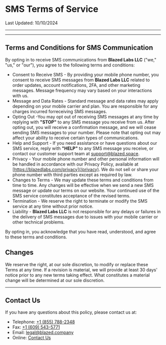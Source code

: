 
# SMS Terms of Service

Last Updated: 10/10/2024

---

<TableOfContents />

---

## Terms and Conditions for SMS Communication
By opting in to receive SMS communications from **Blazed Labs LLC** ("we," "us," or "our"), you agree to the following terms and conditions:
 * Consent to Receive SMS - By providing your mobile phone number, you consent to receive SMS messages from **Blazed Labs LLC** related to order updates, account notifications, 2FA, and other marketing messages. Message frequency may vary based on your interactions with us.
 * Message and Data Rates - Standard message and data rates may apply depending on your mobile carrier and plan. You are responsible for any charges incurred forreceiving SMS messages.
 * Opting Out -You may opt out of receiving SMS messages at any time by replying with **"STOP"** to any SMS message you receive from us. After opting out, you will receive a confirmation message, and we will cease sending SMS messages to your number. Please note that opting out may affect your ability to receive certain types of communications.
 * Help and Support - If you need assistance or have questions about our SMS service, reply with **"HELP"** to any SMS message you receive, or contact our customer support team at [support@blazed.space](mailto:support@blazed.space).
 * Privacy - Your mobile phone number and other personal information will be handled in accordance with our Privacy Policy, available at [https://blazedlabs.com/privacy](/privacy). We do not sell or share your phone number with third parties except as required by law.
 * Changes to Terms - We may update these terms and conditions from time to time. Any changes will be effective when we send a new SMS message or update our terms on our website. Your continued use of the SMS service constitutes acceptance of the revised terms.
 * Termination - We reserve the right to terminate or modify the SMS service at any time without prior notice.
 * Liability - **Blazed Labs LLC** is not responsible for any delays or failures in the delivery of SMS messages due to issues with your mobile carrier or other technical problems.

By opting in, you acknowledge that you have read, understood, and agree to these terms and conditions.

## Changes

We reserve the right, at our sole discretion, to modify or replace these Terms at any time. If a revision is material, we will provide at least 30 days' notice prior to any new terms taking effect. What constitutes a material change will be determined at our sole discretion.

---

## Contact Us

If you have any questions about this policy, please contact us at:

* Telephone: [+1 (855) 788-2348](tel:+18557882348)
* Fax: [+1 (609) 543-5771](tel:+16095435771)
* Email: [legal@blazed.company](mailto:legal@blazed.company)
* Online: [Contact Us](/contact/)
